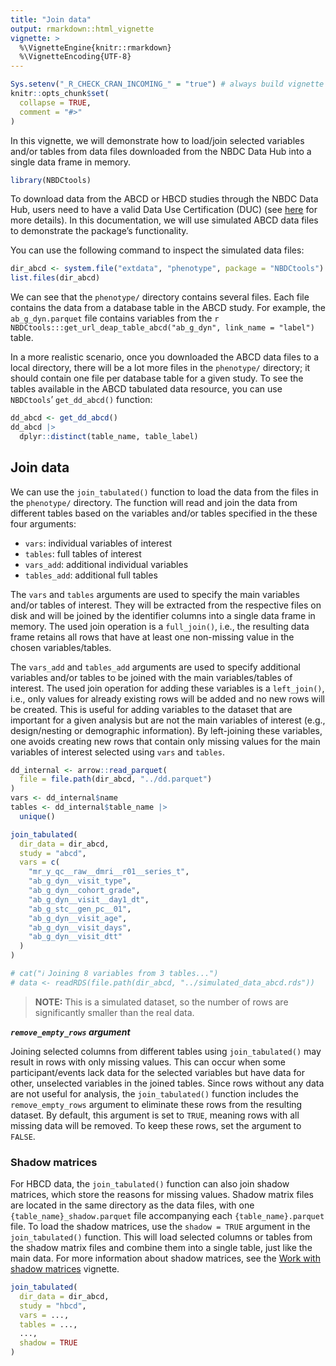 ```yaml
---
title: "Join data"
output: rmarkdown::html_vignette
vignette: >
  %\VignetteEngine{knitr::rmarkdown}
  %\VignetteEncoding{UTF-8}
---
```


```r
Sys.setenv("_R_CHECK_CRAN_INCOMING_" = "true") # always build vignette like on CRAN
knitr::opts_chunk$set(
  collapse = TRUE,
  comment = "#>"
)
```

In this vignette, we will demonstrate how to load/join selected variables and/or
tables from data files downloaded from the NBDC Data Hub into a single data
frame in memory.

```r
library(NBDCtools)
```

To download data from the ABCD or HBCD studies through the NBDC Data Hub, users
need to have a valid Data Use Certification (DUC) (see
[here](https://www.nbdc-datahub.org/data-access-process) for more details). In
this documentation, we will use simulated ABCD data files to demonstrate the
package's functionality.

You can use the following command to inspect the simulated data files:

```r
dir_abcd <- system.file("extdata", "phenotype", package = "NBDCtools")
list.files(dir_abcd)
```

We can see that the `phenotype/` directory contains several files. Each file
contains the data from a database table in the ABCD study. For example, the
`ab_g_dyn.parquet` file contains variables from the
`r NBDCtools:::get_url_deap_table_abcd("ab_g_dyn", link_name = "label")` table.

In a more realistic scenario, once you downloaded the ABCD data files to a local
directory, there will be a lot more files in the `phenotype/` directory; it
should contain one file per database table for a given study. To see the tables
available in the ABCD tabulated data resource, you can use `NBDCtools`'
`get_dd_abcd()` function:

```r
dd_abcd <- get_dd_abcd()
dd_abcd |>
  dplyr::distinct(table_name, table_label)
```

## Join data

We can use the `join_tabulated()` function to load the data from the files in
the `phenotype/` directory. The function will read and join the data from
different tables based on the variables and/or tables specified in the
these four arguments:

- `vars`: individual variables of interest
- `tables`: full tables of interest
- `vars_add`: additional individual variables
- `tables_add`: additional full tables

The `vars` and `tables` arguments are used to specify the main variables and/or
tables of interest. They will be extracted from the respective files
on disk and will be joined by the identifier columns into a single data frame in
memory. The used join operation is a `full_join()`, i.e., the resulting data
frame retains all rows that have at least one non-missing value in the
chosen variables/tables.

The `vars_add` and `tables_add` arguments are used to specify additional
variables and/or tables to be joined with the main variables/tables of interest.
The used join operation for adding these variables is a `left_join()`, i.e.,
only values for already existing rows will be added and no new rows will be
created. This is useful for adding variables to the dataset that are important
for a given analysis but are not the main variables of interest (e.g.,
design/nesting or demographic information). By left-joining these variables, one
avoids creating new rows that contain only missing values for the main variables
of interest selected using `vars` and `tables`.

```r
dd_internal <- arrow::read_parquet(
  file = file.path(dir_abcd, "../dd.parquet")
) 
vars <- dd_internal$name
tables <- dd_internal$table_name |> 
  unique()
```

```r
join_tabulated(
  dir_data = dir_abcd,
  study = "abcd",
  vars = c(
    "mr_y_qc__raw__dmri__r01__series_t",
    "ab_g_dyn__visit_type",
    "ab_g_dyn__cohort_grade", 
    "ab_g_dyn__visit__day1_dt",
    "ab_g_stc__gen_pc__01", 
    "ab_g_dyn__visit_age",
    "ab_g_dyn__visit_days", 
    "ab_g_dyn__visit_dtt"
  )
)
```

```r
# cat("ℹ Joining 8 variables from 3 tables...")
# data <- readRDS(file.path(dir_abcd, "../simulated_data_abcd.rds"))
```

> **NOTE:** This is a simulated dataset, so the number of rows are significantly
smaller than the real data.

***`remove_empty_rows` argument***

Joining selected columns from different tables using `join_tabulated()` may
result in rows with only missing values. This can occur when some
participant/events lack data for the selected variables but have data for other,
unselected variables in the joined tables. Since rows without any data are not
useful for analysis, the `join_tabulated()` function includes the
`remove_empty_rows` argument to eliminate these rows from the resulting dataset.
By default, this argument is set to `TRUE`, meaning rows with all missing data
will be removed. To keep these rows, set the argument to `FALSE`.

### Shadow matrices

For HBCD data, the `join_tabulated()` function can also join shadow matrices,
which store the reasons for missing values. Shadow matrix files are located in
the same directory as the data files, with one `{table_name}_shadow.parquet`
file accompanying each `{table_name}.parquet` file. To load the shadow matrices,
use the `shadow = TRUE` argument in the `join_tabulated()` function. This will
load selected columns or tables from the shadow matrix files and combine them
into a single table, just like the main data. For more information about shadow
matrices, see the [Work with shadow matrices](shadow.html) vignette.

```r
join_tabulated(
  dir_data = dir_abcd,
  study = "hbcd",
  vars = ...,
  tables = ...,
  ...,
  shadow = TRUE
)
```
